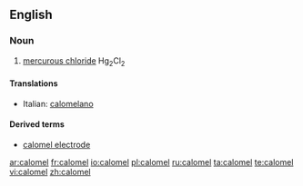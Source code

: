 ==English==

===Noun===
{{en-noun|-}}

#{{inorganic compound}} [[mercurous chloride]] Hg<sub>2</sub>Cl<sub>2</sub>

====Translations====
{{top}}
*Italian: [[calomelano]] {{m}}
{{mid}}

{{bottom}}

====Derived terms====
*[[calomel electrode]]

[[ar:calomel]]
[[fr:calomel]]
[[io:calomel]]
[[pl:calomel]]
[[ru:calomel]]
[[ta:calomel]]
[[te:calomel]]
[[vi:calomel]]
[[zh:calomel]]